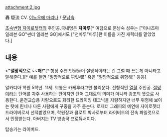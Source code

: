 attachment:2.jpg 

轟 駆流  CV. [[이노우에 마리나]] / [[문남숙]].

[[초속변형 자이로젯터]]의 주인공.국내명은 '''차마루'''[* 여담으로 문남숙 성우는 ["이나즈마 일레븐 GO"썬더 일레븐 GO]에서도 ["천마루"마루]란 이름을 가진 캐릭터를 맡았었다.]

== 내용 ==
>'''"절망적으로 ~~해!"'''[* 항상 주변 인물들이 절망적이라는 건 그럴 때 쓰는게 아니라고 말해준다.][* 예를 들면 "절망적으로 짜릿해!" 혹은 "절망적으로 위험해!" 등등]

알카디아 학원 5학년. 11세. 보통은 카케루라고만 불리운다. 전형적인 [[열혈]] 주인공. [[절망]]이라는 단어를 자주 사용하는 편이지만 단어 그대로의 의미가 아니라 강조의 뜻으로 사용한다. 운전교습용 차량으로도 화려한 드라이빙 테크닉을 자랑하지만 너무 위험해 보이는 탓에 린네나 다른 사람에게 꾸중을 자주 듣는다. 로제터 그래피의 예언에 자이로젯터 드라이버로서 선택받았으며, 학원장과 클로트 박사로부터 라이버드의 전속 파일럿으로서 인정받는다. 아버지는 TV 방송국 프로듀서이다.

탑승기는 라이버드.
